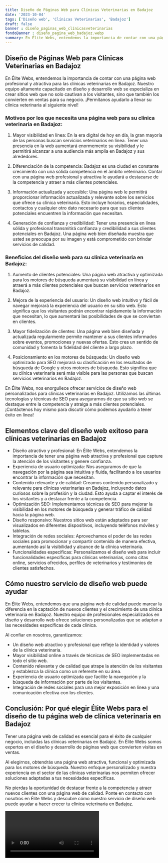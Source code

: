 ```yaml
---
title: Diseño de Páginas Web para Clínicas Veterinarias en Badajoz
date: '2023-10-04'
tags: ['Diseño web', 'Clínicas Veterinarias', 'Badajoz']
draft: false
banner : diseño_paginas_web_clínicasveterinarias
fondoBanner : diseño_pagina_web_badajoz.webp
summary: En Élite Webs, entendemos la importancia de contar con una página web profesional y atractiva para las clínicas veterinarias en Badajoz. Nuestro equipo altamente capacitado en diseño y desarrollo web se especializa en crear sitios web que no solo cautivan a los visitantes, sino que también los convierten en ventas para su negocio. ¡Permítanos ayudarlo a llevar su clínica veterinaria al siguiente nivel!
---
```


## Diseño de Páginas Web para Clínicas Veterinarias en Badajoz

En Élite Webs, entendemos la importancia de contar con una página web profesional y atractiva para las clínicas veterinarias en Badajoz. Nuestro equipo altamente capacitado en diseño y desarrollo web se especializa en crear sitios web que no solo cautivan a los visitantes, sino que también los convierten en ventas para su negocio. ¡Permítanos ayudarlo a llevar su clínica veterinaria al siguiente nivel!

### Motivos por los que necesita una página web para su clínica veterinaria en Badajoz:

1. Mayor visibilidad en línea: En la era digital de hoy en día, la gran mayoría de las personas buscan servicios veterinarios en línea. Tener una presencia en la web aumentará enormemente su visibilidad y le permitirá alcanzar a una audiencia más amplia en Badajoz y sus alrededores.

2. Diferenciación de la competencia: Badajoz es una ciudad en constante crecimiento con una sólida competencia en el ámbito veterinario. Contar con una página web profesional y atractiva le ayudará a destacarse de la competencia y atraer a más clientes potenciales.

3. Información actualizada y accesible: Una página web le permitirá proporcionar información actualizada y relevante sobre los servicios que ofrece su clínica veterinaria. Esto incluye horarios, especialidades, contactos y cualquier otro dato necesario para que sus clientes potenciales encuentren la información que necesitan.

4. Generación de confianza y credibilidad: Tener una presencia en línea sólida y profesional transmitirá confianza y credibilidad a sus clientes potenciales en Badajoz. Una página web bien diseñada muestra que usted se preocupa por su imagen y está comprometido con brindar servicios de calidad.

### Beneficios del diseño web para su clínica veterinaria en Badajoz:

1. Aumento de clientes potenciales: Una página web atractiva y optimizada para los motores de búsqueda aumentará su visibilidad en línea y atraerá a más clientes potenciales que buscan servicios veterinarios en Badajoz.

2. Mejora de la experiencia del usuario: Un diseño web intuitivo y fácil de navegar mejorará la experiencia del usuario en su sitio web. Esto significa que los visitantes podrán encontrar rápidamente la información que necesitan, lo que aumentará las posibilidades de que se conviertan en clientes.

3. Mayor fidelización de clientes: Una página web bien diseñada y actualizada regularmente permite mantener a sus clientes informados sobre eventos, promociones y nuevas ofertas. Esto crea un sentido de comunidad y fomenta la fidelidad del cliente a largo plazo.

4. Posicionamiento en los motores de búsqueda: Un diseño web optimizado para SEO mejorará su clasificación en los resultados de búsqueda de Google y otros motores de búsqueda. Esto significa que su clínica veterinaria será más visible para las personas que buscan servicios veterinarios en Badajoz.

En Élite Webs, nos enorgullece ofrecer servicios de diseño web personalizados para clínicas veterinarias en Badajoz. Utilizamos las últimas tecnologías y técnicas de SEO para asegurarnos de que su sitio web se destaque entre la competencia y atraiga a más clientes potenciales. ¡Contáctenos hoy mismo para discutir cómo podemos ayudarlo a tener éxito en línea!

<GifSeo />

<Cta />

## Elementos clave del diseño web exitoso para clínicas veterinarias en Badajoz

- Diseño atractivo y profesional: En Élite Webs, entendemos la importancia de tener una página web atractiva y profesional que capture la atención de los visitantes y genere confianza.
- Experiencia de usuario optimizada: Nos aseguramos de que la navegación por la página sea intuitiva y fluida, facilitando a los usuarios encontrar la información que necesitan.
- Contenido relevante y de calidad: Creamos contenido personalizado y relevante para clínicas veterinarias en Badajoz, incluyendo datos curiosos sobre la profesión y la ciudad. Esto ayuda a captar el interés de los visitantes y a destacar frente a la competencia.
- Optimización SEO: Implementamos técnicas de SEO para mejorar la visibilidad en los motores de búsqueda y generar tráfico de calidad hacia la página web.
- Diseño responsivo: Nuestros sitios web están adaptados para ser visualizados en diferentes dispositivos, incluyendo teléfonos móviles y tabletas.
- Integración de redes sociales: Aprovechamos el poder de las redes sociales para promocionar y compartir contenido de manera efectiva, aumentando así la visibilidad y alcance de la clínica veterinaria.
- Funcionalidades específicas: Personalizamos el diseño web para incluir funcionalidades específicas para clínicas veterinarias, como citas online, servicios ofrecidos, perfiles de veterinarios y testimonios de clientes satisfechos.

## Cómo nuestro servicio de diseño web puede ayudar

En Élite Webs, entendemos que una página web de calidad puede marcar la diferencia en la captación de nuevos clientes y el crecimiento de una clínica veterinaria en Badajoz. Nuestro equipo de profesionales especializados en diseño y desarrollo web ofrece soluciones personalizadas que se adaptan a las necesidades específicas de cada clínica.

Al confiar en nosotros, garantizamos:

- Un diseño web atractivo y profesional que refleje la identidad y valores de la clínica veterinaria.
- Mayor visibilidad online a través de técnicas de SEO implementadas en todo el sitio web.
- Contenido relevante y de calidad que atrape la atención de los visitantes y establezca la clínica como un referente en su área.
- Experiencia de usuario optimizada que facilite la navegación y la búsqueda de información por parte de los visitantes.
- Integración de redes sociales para una mejor exposición en línea y una comunicación efectiva con los clientes.

## Conclusión: Por qué elegir Élite Webs para el diseño de tu página web de clínica veterinaria en Badajoz

Tener una página web de calidad es esencial para el éxito de cualquier negocio, incluidas las clínicas veterinarias en Badajoz. En Élite Webs somos expertos en el diseño y desarrollo de páginas web que convierten visitas en ventas.

Al elegirnos, obtendrás una página web atractiva, funcional y optimizada para los motores de búsqueda. Nuestro enfoque personalizado y nuestra experiencia en el sector de las clínicas veterinarias nos permiten ofrecer soluciones adaptadas a tus necesidades específicas.

No pierdas la oportunidad de destacar frente a la competencia y atraer nuevos clientes con una página web de calidad. Ponte en contacto con nosotros en Élite Webs y descubre cómo nuestro servicio de diseño web puede ayudar a hacer crecer tu clínica veterinaria en Badajoz.

<Video />

<CtaBot job='Clínicas Veterinarias' city='Badajoz'/>

<Gmaps query='Badajoz+españa+maps' />